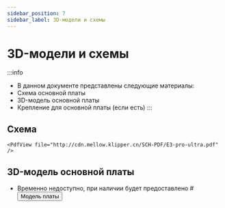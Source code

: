 ```yaml
---
sidebar_position: 7
sidebar_label: 3D-модели и схемы
---
```




# 3D-модели и схемы


:::info
* В данном документе представлены следующие материалы:
* Схема основной платы
* 3D-модель основной платы
* Крепление для основной платы (если есть)
:::

## Схема

    <PdfView file="http://cdn.mellow.klipper.cn/SCH-PDF/E3-pro-ultra.pdf" />


## 3D-модель основной платы
* Временно недоступно, при наличии будет предоставлено
    #<Button variant="contained" disableElevation component="a" rel="noopener" href="https://cdn.mellow.klipper.cn/STEP/FLY-E3PRO.step">Модель платы</Button>
